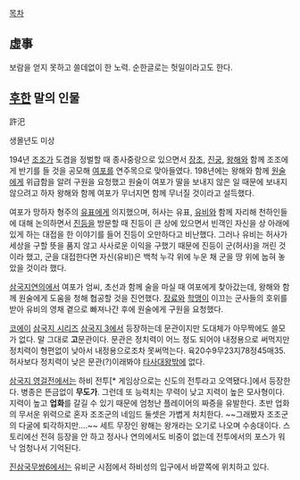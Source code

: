 [[목차]]

== 虛事 ==
보람을 얻지 못하고 쓸데없이 한 노력. 순한글로는 헛일이라고도 한다.

== [[후한#s-1|후한]] 말의 인물 ==
許汜

생몰년도 미상

194년 [[조조]]가 도겸을 정벌할 때 종사중랑으로 있으면서 [[장초#s-1|장초]], [[진궁]], [[왕해(삼국지)|왕해]]와 함께 조조에게 반기를 들 것을 공모해 [[여포]]를 연주목으로 맞아들였다. 198년에는 왕해와 함께 [[원술]]에게 위급함을 알려 구원을 요청했고 원술이 여포가 딸을 보내지 않은 일 때문에 보내지 않으려고 하자 왕해와 함께 여포가 무너지면 함께 무너질 것이라고 설득했다.

여포가 망하자 형주의 [[유표#s-1|유표]]에게 의지했으며, 허사는 유표, [[유비]]와 함께 자리해 천하인들에 대해 논의하면서 [[진등]]을 방문할 때 진등이 큰 상에 있으면서 빈객인 자신을 상 아래에 있게 하는 대접을 한 이야기를 들어 진등이 오만하다고 비난했다. 그러나 유비는 허사가 세상을 구할 뜻을 품지 않고 사사로운 이익을 구했기 때문에 진등이 군(허사)을 꺼린 것이라 했고, 군을 대접한다면 자신(유비)은 백척 누각 위에 누운 채 군을 땅 위에 눕혀 놓았을 것이라 했다.

[[삼국지연의]]에서 여포가 엄씨, 초선과 함께 술을 마실 때 여포에게 찾아갔는데, 왕해와 함께 원술에게 도움을 청해 협공할 것을 진언했다. [[장료]]와 [[학맹]]이 이끄는 군사들의 호위를 받아 유비의 영채 곁으로 빠져나간 후에 원술에게 구원을 요청했다.

[[코에이]] [[삼국지 시리즈]] [[삼국지 3]]에서 등장하는데 문관이지만 도대체가 아무짝에도 쓸모가 없다. 말 그대로 '''고'''문관이다. 문관은 정치력이 어느 정도 되어야 내정용으로 써먹지만 정치력이 형편없이 낮아서 내정용으로조차 못써먹는다. 육20수9무23지78정45매35. 허사보다 정치력이 낮은 문관(?)이래봐야 [[타사대왕]]밖에 없다. 

[[삼국지 영걸전]]에서는 하비 전투[* 게임상으로는 신도의 전투라고 오역됐다.]에서 등장한다. 병종은 뜬금없이 '''무도가'''. 그런데 또 능력치는 무력이 낮고 지력이 높은 모사형이다. 지력이 높고 '''업화'''를 갈길 수 있기 때문에 엄청난 플레이어의 짜증을 유발한다. 초반 업화의 무서운 위력으로 혼자 조조군의 네임드 둘셋은 가볍게 처치한다. ~~그래봤자 조조군의 다굴에 퇴각하지만….~~ 세트 무장인 왕해는 왕개라는 오기로 나오며 수송대이다. 스토리에선 전혀 등장을 안 하고 정사나 연의에서도 비중이 없는데 전투에서의 포스가 워낙 엄청나서 기억된다.

[[진삼국무쌍6]]에서는 유비군 시점에서 하비성의 입구에서 바깥쪽에 위치하고 있다.
